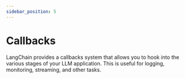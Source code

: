 ```yaml
---
sidebar_position: 5
---
```


# Callbacks

LangChain provides a callbacks system that allows you to hook into the various stages of your LLM application. This is useful for logging, monitoring, streaming, and other tasks.


<GetStarted />
